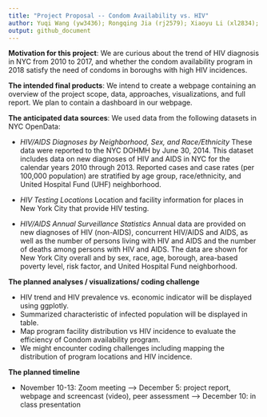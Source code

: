 ```yaml
---
title: "Project Proposal -- Condom Availability vs. HIV"
author: Yuqi Wang (yw3436); Rongqing Jia (rj2579); Xiaoyu Li (xl2834); Yan Song (ys3295)
output: github_document
---
```



**Motivation for this project**: We are curious about the trend of HIV diagnosis in NYC from 2010 to 2017, and whether the condom availability program in 2018 satisfy the need of condoms in boroughs with high HIV incidences.

**The intended final products**: We intend to create a webpage containing an overview of the project scope, data, approaches, visualizations, and full report. We plan to contain a dashboard in our webpage.

**The anticipated data sources**: We used data from the following datasets in NYC OpenData: 

* *HIV/AIDS Diagnoses by Neighborhood, Sex, and Race/Ethnicity* These data were reported to the NYC DOHMH by June 30, 2014. This dataset includes data on new diagnoses of HIV and AIDS in NYC for the calendar years 2010 through 2013. Reported cases and case rates (per 100,000 population) are stratified by age group, race/ethnicity, and United Hospital Fund (UHF) neighborhood. 

* *HIV Testing Locations* Location and facility information for places in New York City that provide HIV testing.

* *HIV/AIDS Annual Surveillance Statistics* Annual data are provided on new diagnoses of HIV (non-AIDS), concurrent HIV/AIDS and AIDS, as well as the number of persons living with HIV and AIDS and the number of deaths among persons with HIV and AIDS. The data are shown for New York City overall and by sex, race, age, borough, area-based poverty level, risk factor, and United Hospital Fund neighborhood.

**The planned analyses / visualizations/ coding challenge**

* HIV trend and HIV prevalence vs. economic indicator will be displayed using ggplotly.
* Summarized characteristic of infected population will be displayed in table. 
* Map program facility distribution vs HIV incidence to evaluate the efficiency of Condom availability program. 
* We might encounter coding challenges including mapping the distribution of program locations and HIV incidence. 

**The planned timeline**

* November 10-13: Zoom meeting --> December 5: project report, webpage and screencast (video), peer assessment --> December 10: in class presentation




